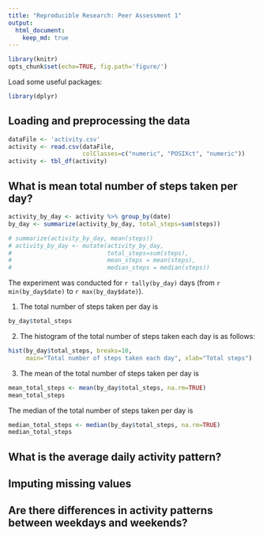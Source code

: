 ```yaml
---
title: "Reproducible Research: Peer Assessment 1"
output: 
  html_document:
    keep_md: true
---
```


```r
library(knitr)
opts_chunk$set(echo=TRUE, fig.path='figure/')
```


Load some useful packages:
```r
library(dplyr)
```


## Loading and preprocessing the data
```r
dataFile <- 'activity.csv'
activity <- read.csv(dataFile, 
                     colClasses=c("numeric", "POSIXct", "numeric"))
activity <- tbl_df(activity)
```

## What is mean total number of steps taken per day?
```r
activity_by_day <- activity %>% group_by(date)
by_day <- summarize(activity_by_day, total_steps=sum(steps))
```
```r
# summarize(activity_by_day, mean(steps))
# activity_by_day <- mutate(activity_by_day,
#                           total_steps=sum(steps),
#                           mean_steps = mean(steps),
#                           median_steps = median(steps))
```

The experiment was conducted for `r tally(by_day)` days
(from `r min(by_day$date)` to `r max(by_day$date)`).

1. The total number of steps taken per day is
```r
by_day$total_steps
```

2. The histogram of the total number of steps taken each day is as follows:
```r
hist(by_day$total_steps, breaks=10,
     main="Total number of steps taken each day", xlab="Total steps")
```

3. The mean of the total number of steps taken per day is
```r
mean_total_steps <- mean(by_day$total_steps, na.rm=TRUE)
mean_total_steps
```

The median of the total number of steps taken per day is
```r
median_total_steps <- median(by_day$total_steps, na.rm=TRUE)
median_total_steps
```

[//]: # (**zero** for all `r sum(!is.na(by_day$total_steps))` days without
missing values. Indeed, there are `r sum(by_day$median_steps != 0, na.rm=TRUE)`
days where the median is not zero.)

## What is the average daily activity pattern?


## Imputing missing values


## Are there differences in activity patterns between weekdays and weekends?
